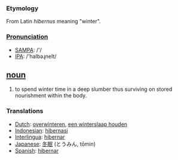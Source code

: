 === Etymology ===
From Latin ''hibernus'' meaning "winter".

===[[Pronunciation]]===
*[[w:SAMPA|SAMPA]]: /'/
*[[w:IPA|IPA]]: /'haIbəɻneIt/

== [[noun]] ==
#to spend winter time in a deep slumber thus surviving on stored nourishment within the body.

=== Translations ===
*[[Dutch]]: [[overwinteren]], [[een winterslaap houden]]
*[[Indonesian]]: [[hibernasi]]
*[[Interlingua]]: [[hibernar]]
*[[Japanese]]: [[冬眠]] (とうみん, tōmin)
*[[Spanish]]: [[hibernar]]